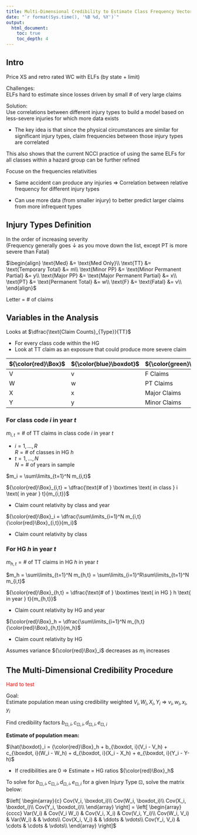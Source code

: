 ```yaml
---
title: Multi-Dimensional Credibility to Estimate Class Frequency Vectors in WC
date: "`r format(Sys.time(), '%B %d, %Y')`"
output: 
  html_document:
    toc: true
    toc_depth: 4
---
```


## Intro

Price XS and retro rated WC with ELFs (by state + limit)

Challenges:  
ELFs hard to estimate since losses driven by small \# of very large claims

Solution:  
Use correlations between different injury types to build a model based on less-severe injuries for which more data exists

* The key idea is that since the physical circumstances are similar for significant injury types, claim frequencies between those injury types are correlated

This also shows that the current NCCI practice of using the same ELFs for all classes within a hazard group can be further refined

Focuse on the frequencies relativities

* Same accident can produce any injuries $\Rightarrow$ Correlation between relative frequency for different injury types

* Can use more data (from smaller injury) to better predict larger claims from more infrequent types

## Injury Types Definition

In the order of increasing severity  
(Frequency generally goes $\downarrow$ as you move down the list, except PT is more severe than Fatal)

$\begin{align}
  \text{Med} &= \text{Med Only}\\
  \text{TT} &= \text{Temporary Total} &= m\\
  \text{Minor PP} &= \text{Minor Permanent Partial} &= y\\
  \text{Major PP} &= \text{Major Permanent Partial} &= x\\
  \text{PT} &= \text{Permanent Total} &= w\\
  \text{F} &= \text{Fatal} &= v\\
\end{align}$

Letter = \# of claims

## Variables in the Analysis

Looks at $\dfrac{\text{Claim Counts}_{Type}}{TT}$
  
* For every class code within the HG
* Look at TT claim as an exposure that could produce more severe claim

| ${\color{red}\Box}$ | ${\color{blue}\boxdot}$ | ${\color{green}\boxtimes}$  |
| ------ | --------- | ------------ |
| V      | v         | F Claims     |
| W      | w         | PT Claims    |
| X      | x         | Major Claims |
| Y      | y         | Minor Claims |

### For class code $i$ in year $t$

$m_{i,t} = \text{# of TT claims in class code } i \text{ in year } t$

* $i = 1, \ldots, R$  
$R = \text{# of classes in HG }h$
* $t = 1, \ldots, N$  
$N = \text{# of years in sample}$

$m_i = \sum\limits_{t=1}^N m_{i,t}$

${\color{red}\Box}_{i,t} = \dfrac{\text{# of } \boxtimes \text{ in class } i \text{ in year } t}{m_{i,t}}$

* Claim count relativity by class and year

${\color{red}\Box}_i = \dfrac{\sum\limits_{i=1}^N m_{i,t}{\color{red}\Box}_{i,t}}{m_i}$

* Claim count relativity by class

### For HG $h$ in year $t$

$m_{h,t} = \text{# of TT claims in HG } h \text{ in year } t$

$m_h = \sum\limits_{t=1}^N m_{h,t} = \sum\limits_{i=1}^R\sum\limits_{t=1}^N m_{i,t}$

${\color{red}\Box}_{h,t} = \dfrac{\text{# of } \boxtimes \text{ in HG } h \text{ in year } t}{m_{h,t}}$

* Claim count relativity by HG and year

${\color{red}\Box}_h = \dfrac{\sum\limits_{i=1}^N m_{h,t}{\color{red}\Box}_{h,t}}{m_h}$

* Claim count relativity by HG

Assumes variance ${\color{red}\Box}_i$ decreases as $m_i$ increases

## The Multi-Dimensional Credibility Procedure
<span style="color:red">Hard to test</span>

Goal:  
Estimate population mean using credibility weighted $V_i, W_i, X_i, Y_i$ $\Rightarrow$ $v_i, w_i, x_i, y_i$

Find credibility factors $b_{\boxdot,i}, c_{\boxdot,i}, d_{\boxdot,i}, e_{\boxdot,i}$

**Estimate of population mean:**

$\hat{\boxdot}_i = {\color{red}\Box}_h + b_{\boxdot, i}(V_i - V_h) + c_{\boxdot, i}(W_i - W_h) + d_{\boxdot, i}(X_i - X_h) + e_{\boxdot, i}(Y_i - Y-h)$

* If credibilities are 0 $\Rightarrow$ Estimate = HG ratios ${\color{red}\Box}_h$

To solve for $b_{\boxdot,i}, c_{\boxdot,i}, d_{\boxdot,i}, e_{\boxdot,i}$ for a given Injury Type $\boxdot$, solve the matrix below:

$\left[
  \begin{array}{c}
    Cov(V_i, \boxdot_i)\\
    Cov(W_i, \boxdot_i)\\
    Cov(X_i, \boxdot_i)\\
    Cov(Y_i, \boxdot_i)\\
  \end{array}
\right] = 
\left[
  \begin{array}{cccc}
    Var(V_i) & Cov(V_i W_i) & Cov(V_i, X_i) & Cov(V_i, Y_i)\\
    Cov(W_i, V_i) & Var(W_i) & & \vdots\\
    Cov(X_i, V_i) & & \ddots & \vdots\\
    Cov(Y_i, V_i) & \cdots & \cdots & \vdots\\
  \end{array}
\right]$

    
  